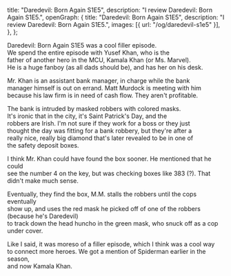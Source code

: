   title: "Daredevil: Born Again S1E5",
  description: "I review Daredevil: Born Again S1E5.",
  openGraph: {
    title: "Daredevil: Born Again S1E5",
    description: "I review Daredevil: Born Again S1E5.",
    images: [{ url: "/og/daredevil-s1e5" }],
  },
};

Daredevil: Born Again S1E5 was a cool filler episode.\
We spend the entire episode with Yusef Khan, who is the\
father of another hero in the MCU, Kamala Khan (or Ms. Marvel).\
He is a huge fanboy (as all dads should be), and has her on his desk.

Mr. Khan is an assistant bank manager, in charge while the bank\
manager himself is out on errand. Matt Murdock is meeting with him\
because his law firm is in need of cash flow. They aren't profitable.

The bank is intruded by masked robbers with colored masks.\
It's ironic that in the city, it's Saint Patrick's Day, and the \
robbers are Irish. I'm not sure if they work for a boss or they just\
thought the day was fitting for a bank robbery, but they're after a \
really nice, really big diamond that's later revealed to be in one of\
the safety deposit boxes.

I think Mr. Khan could have found the box sooner. He mentioned that he could\
see the number 4 on the key, but was checking boxes like 383 (?). That \
didn't make much sense.

Eventually, they find the box, M.M. stalls the robbers until the cops eventually\
show up, and uses the red mask he picked off of one of the robbers (because he's Daredevil)\
to track down the head huncho in the green mask, who snuck off as a cop under cover.

Like I said, it was moreso of a filler episode, which I think was a cool way\
to connect more heroes. We got a mention of Spiderman earlier in the season,\
and now Kamala Khan.
